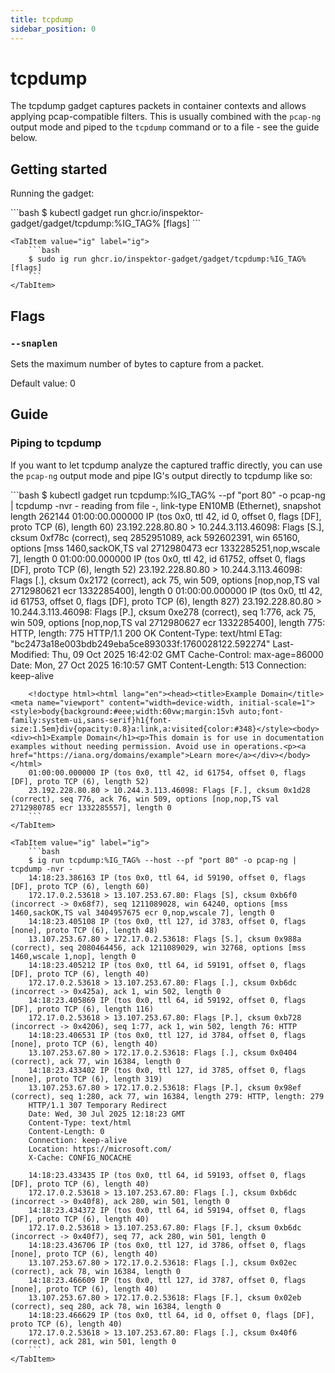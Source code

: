 ```yaml
---
title: tcpdump
sidebar_position: 0
---
```



# tcpdump

The tcpdump gadget captures packets in container contexts and allows applying pcap-compatible filters. This is usually
combined with the `pcap-ng` output mode and piped to the `tcpdump` command or to a file - see the guide below.

## Getting started

Running the gadget:

<Tabs groupId="env">
    <TabItem value="kubectl-gadget" label="kubectl gadget">
        ```bash
        $ kubectl gadget run ghcr.io/inspektor-gadget/gadget/tcpdump:%IG_TAG% [flags]
        ```
    </TabItem>

    <TabItem value="ig" label="ig">
        ```bash
        $ sudo ig run ghcr.io/inspektor-gadget/gadget/tcpdump:%IG_TAG% [flags]
        ```
    </TabItem>
</Tabs>

## Flags

### `--snaplen`

Sets the maximum number of bytes to capture from a packet.

Default value: 0

## Guide

### Piping to tcpdump

If you want to let tcpdump analyze the captured traffic directly, you can use the `pcap-ng` output mode and pipe IG's
output directly to tcpdump like so:

<Tabs groupId="env">
    <TabItem value="kubectl-gadget" label="kubectl gadget">
        ```bash
        $ kubectl gadget run tcpdump:%IG_TAG% --pf "port 80" -o pcap-ng | tcpdump -nvr -
        reading from file -, link-type EN10MB (Ethernet), snapshot length 262144
        01:00:00.000000 IP (tos 0x0, ttl 42, id 0, offset 0, flags [DF], proto TCP (6), length 60)
        23.192.228.80.80 > 10.244.3.113.46098: Flags [S.], cksum 0xf78c (correct), seq 2852951089, ack 592602391, win 65160, options [mss 1460,sackOK,TS val 2712980473 ecr 1332285251,nop,wscale 7], length 0
        01:00:00.000000 IP (tos 0x0, ttl 42, id 61752, offset 0, flags [DF], proto TCP (6), length 52)
        23.192.228.80.80 > 10.244.3.113.46098: Flags [.], cksum 0x2172 (correct), ack 75, win 509, options [nop,nop,TS val 2712980621 ecr 1332285400], length 0
        01:00:00.000000 IP (tos 0x0, ttl 42, id 61753, offset 0, flags [DF], proto TCP (6), length 827)
        23.192.228.80.80 > 10.244.3.113.46098: Flags [P.], cksum 0xe278 (correct), seq 1:776, ack 75, win 509, options [nop,nop,TS val 2712980627 ecr 1332285400], length 775: HTTP, length: 775
        HTTP/1.1 200 OK
        Content-Type: text/html
        ETag: "bc2473a18e003bdb249eba5ce893033f:1760028122.592274"
        Last-Modified: Thu, 09 Oct 2025 16:42:02 GMT
        Cache-Control: max-age=86000
        Date: Mon, 27 Oct 2025 16:10:57 GMT
        Content-Length: 513
        Connection: keep-alive

        <!doctype html><html lang="en"><head><title>Example Domain</title><meta name="viewport" content="width=device-width, initial-scale=1"><style>body{background:#eee;width:60vw;margin:15vh auto;font-family:system-ui,sans-serif}h1{font-size:1.5em}div{opacity:0.8}a:link,a:visited{color:#348}</style><body><div><h1>Example Domain</h1><p>This domain is for use in documentation examples without needing permission. Avoid use in operations.<p><a href="https://iana.org/domains/example">Learn more</a></div></body></html>
        01:00:00.000000 IP (tos 0x0, ttl 42, id 61754, offset 0, flags [DF], proto TCP (6), length 52)
        23.192.228.80.80 > 10.244.3.113.46098: Flags [F.], cksum 0x1d28 (correct), seq 776, ack 76, win 509, options [nop,nop,TS val 2712980785 ecr 1332285557], length 0
        ```
    </TabItem>

    <TabItem value="ig" label="ig">
        ```bash
        $ ig run tcpdump:%IG_TAG% --host --pf "port 80" -o pcap-ng | tcpdump -nvr -
        14:18:23.386163 IP (tos 0x0, ttl 64, id 59190, offset 0, flags [DF], proto TCP (6), length 60)
        172.17.0.2.53618 > 13.107.253.67.80: Flags [S], cksum 0xb6f0 (incorrect -> 0x68f7), seq 1211089028, win 64240, options [mss 1460,sackOK,TS val 3404957675 ecr 0,nop,wscale 7], length 0
        14:18:23.405108 IP (tos 0x0, ttl 127, id 3783, offset 0, flags [none], proto TCP (6), length 48)
        13.107.253.67.80 > 172.17.0.2.53618: Flags [S.], cksum 0x988a (correct), seq 2080464456, ack 1211089029, win 32768, options [mss 1460,wscale 1,nop], length 0
        14:18:23.405212 IP (tos 0x0, ttl 64, id 59191, offset 0, flags [DF], proto TCP (6), length 40)
        172.17.0.2.53618 > 13.107.253.67.80: Flags [.], cksum 0xb6dc (incorrect -> 0x425a), ack 1, win 502, length 0
        14:18:23.405869 IP (tos 0x0, ttl 64, id 59192, offset 0, flags [DF], proto TCP (6), length 116)
        172.17.0.2.53618 > 13.107.253.67.80: Flags [P.], cksum 0xb728 (incorrect -> 0x4206), seq 1:77, ack 1, win 502, length 76: HTTP
        14:18:23.406531 IP (tos 0x0, ttl 127, id 3784, offset 0, flags [none], proto TCP (6), length 40)
        13.107.253.67.80 > 172.17.0.2.53618: Flags [.], cksum 0x0404 (correct), ack 77, win 16384, length 0
        14:18:23.433402 IP (tos 0x0, ttl 127, id 3785, offset 0, flags [none], proto TCP (6), length 319)
        13.107.253.67.80 > 172.17.0.2.53618: Flags [P.], cksum 0x98ef (correct), seq 1:280, ack 77, win 16384, length 279: HTTP, length: 279
        HTTP/1.1 307 Temporary Redirect
        Date: Wed, 30 Jul 2025 12:18:23 GMT
        Content-Type: text/html
        Content-Length: 0
        Connection: keep-alive
        Location: https://microsoft.com/
        X-Cache: CONFIG_NOCACHE

        14:18:23.433435 IP (tos 0x0, ttl 64, id 59193, offset 0, flags [DF], proto TCP (6), length 40)
        172.17.0.2.53618 > 13.107.253.67.80: Flags [.], cksum 0xb6dc (incorrect -> 0x40f8), ack 280, win 501, length 0
        14:18:23.434372 IP (tos 0x0, ttl 64, id 59194, offset 0, flags [DF], proto TCP (6), length 40)
        172.17.0.2.53618 > 13.107.253.67.80: Flags [F.], cksum 0xb6dc (incorrect -> 0x40f7), seq 77, ack 280, win 501, length 0
        14:18:23.436706 IP (tos 0x0, ttl 127, id 3786, offset 0, flags [none], proto TCP (6), length 40)
        13.107.253.67.80 > 172.17.0.2.53618: Flags [.], cksum 0x02ec (correct), ack 78, win 16384, length 0
        14:18:23.466609 IP (tos 0x0, ttl 127, id 3787, offset 0, flags [none], proto TCP (6), length 40)
        13.107.253.67.80 > 172.17.0.2.53618: Flags [F.], cksum 0x02eb (correct), seq 280, ack 78, win 16384, length 0
        14:18:23.466629 IP (tos 0x0, ttl 64, id 0, offset 0, flags [DF], proto TCP (6), length 40)
        172.17.0.2.53618 > 13.107.253.67.80: Flags [.], cksum 0x40f6 (correct), ack 281, win 501, length 0
        ```
    </TabItem>
</Tabs>

